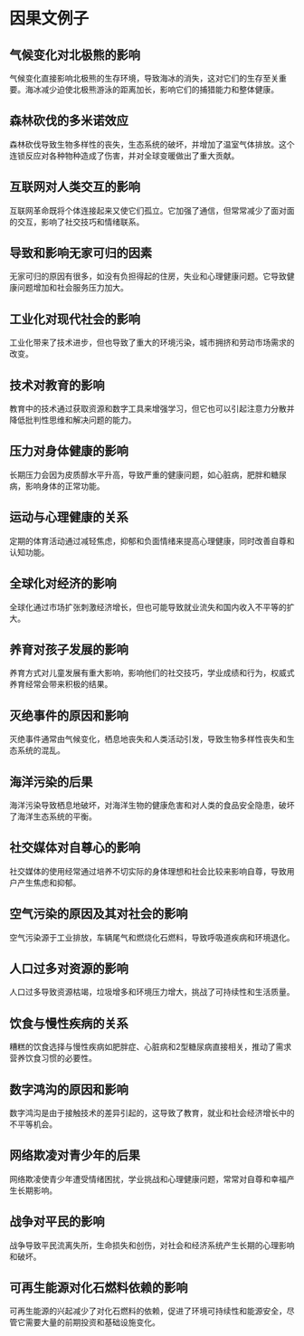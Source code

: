 # 因果文例子


<div style={{ width: "100%", padding: 20, height: "70vh" }}>
  <Chat
    welcome={"你好，你想讨论或获取哪种类型的例子呢?"}
    teacherName={"Alex"}
    systemPrompt={"请帮助用户找到他(她)想要的论文例子!"}
  />
</div>

## 气候变化对北极熊的影响

气候变化直接影响北极熊的生存环境，导致海冰的消失，这对它们的生存至关重要。海冰减少迫使北极熊游泳的距离加长，影响它们的捕猎能力和整体健康。

## 森林砍伐的多米诺效应

森林砍伐导致生物多样性的丧失，生态系统的破坏，并增加了温室气体排放。这个连锁反应对各种物种造成了伤害，并对全球变暖做出了重大贡献。

## 互联网对人类交互的影响

互联网革命既将个体连接起来又使它们孤立。它加强了通信，但常常减少了面对面的交互，影响了社交技巧和情绪联系。

## 导致和影响无家可归的因素

无家可归的原因有很多，如没有负担得起的住房，失业和心理健康问题。它导致健康问题增加和社会服务压力加大。

## 工业化对现代社会的影响

工业化带来了技术进步，但也导致了重大的环境污染，城市拥挤和劳动市场需求的改变。

## 技术对教育的影响

教育中的技术通过获取资源和数字工具来增强学习，但它也可以引起注意力分散并降低批判性思维和解决问题的能力。

## 压力对身体健康的影响

长期压力会因为皮质醇水平升高，导致严重的健康问题，如心脏病，肥胖和糖尿病，影响身体的正常功能。

## 运动与心理健康的关系

定期的体育活动通过减轻焦虑，抑郁和负面情绪来提高心理健康，同时改善自尊和认知功能。

## 全球化对经济的影响

全球化通过市场扩张刺激经济增长，但也可能导致就业流失和国内收入不平等的扩大。

## 养育对孩子发展的影响

养育方式对儿童发展有重大影响，影响他们的社交技巧，学业成绩和行为，权威式养育经常会带来积极的结果。

## 灭绝事件的原因和影响

灭绝事件通常由气候变化，栖息地丧失和人类活动引发，导致生物多样性丧失和生态系统的混乱。

## 海洋污染的后果

海洋污染导致栖息地破坏，对海洋生物的健康危害和对人类的食品安全隐患，破坏了海洋生态系统的平衡。

## 社交媒体对自尊心的影响

社交媒体的使用经常通过培养不切实际的身体理想和社会比较来影响自尊，导致用户产生焦虑和抑郁。

## 空气污染的原因及其对社会的影响

空气污染源于工业排放，车辆尾气和燃烧化石燃料，导致呼吸道疾病和环境退化。

## 人口过多对资源的影响

人口过多导致资源枯竭，垃圾增多和环境压力增大，挑战了可持续性和生活质量。

## 饮食与慢性疾病的关系

糟糕的饮食选择与慢性疾病如肥胖症、心脏病和2型糖尿病直接相关，推动了需求营养饮食习惯的必要性。

## 数字鸿沟的原因和影响

数字鸿沟是由于接触技术的差异引起的，这导致了教育，就业和社会经济增长中的不平等机会。

## 网络欺凌对青少年的后果

网络欺凌使青少年遭受情绪困扰，学业挑战和心理健康问题，常常对自尊和幸福产生长期影响。

## 战争对平民的影响

战争导致平民流离失所，生命损失和创伤，对社会和经济系统产生长期的心理影响和破坏。

## 可再生能源对化石燃料依赖的影响

可再生能源的兴起减少了对化石燃料的依赖，促进了环境可持续性和能源安全，尽管它需要大量的前期投资和基础设施变化。

